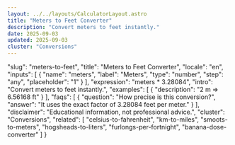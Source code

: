 ```yaml
---
layout: ../../layouts/CalculatorLayout.astro
title: "Meters to Feet Converter"
description: "Convert meters to feet instantly."
date: 2025-09-03
updated: 2025-09-03
cluster: "Conversions"
---
```


  "slug": "meters-to-feet",
  "title": "Meters to Feet Converter",
  "locale": "en",
  "inputs": [
    {
      "name": "meters",
      "label": "Meters",
      "type": "number",
      "step": "any",
      "placeholder": "1"
    }
  ],
  "expression": "meters * 3.28084",
  "intro": "Convert meters to feet instantly.",
  "examples": [
    {
      "description": "2 m ⇒ 6.56168 ft"
    }
  ],
  "faqs": [
    {
      "question": "How precise is this conversion?",
      "answer": "It uses the exact factor of 3.28084 feet per meter."
    }
  ],
  "disclaimer": "Educational information, not professional advice.",
  "cluster": "Conversions",
  "related": [
    "celsius-to-fahrenheit",
    "km-to-miles",
    "smoots-to-meters",
    "hogsheads-to-liters",
    "furlongs-per-fortnight",
    "banana-dose-converter"
  ]
}

<Calculator schema={schema} />

